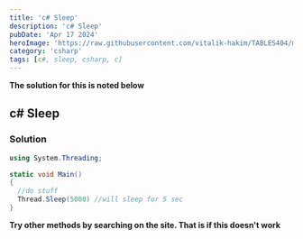 ---
title: 'c# Sleep'
description: 'c# Sleep'
pubDate: 'Apr 17 2024'
heroImage: 'https://raw.githubusercontent.com/vitalik-hakim/TABLES404/main/error_b/c%23.png'
category: 'csharp'
tags: [c#, sleep, csharp, c]
---

**The solution for this is noted below**

## c# Sleep

### Solution

```csharp
using System.Threading;

static void Main()
{
  //do stuff
  Thread.Sleep(5000) //will sleep for 5 sec
}
```
**Try other methods by searching on the site. That is if this doesn't work**
